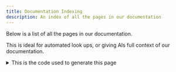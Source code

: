 ```yaml
---
title: Documentation Indexing
description: An index of all the pages in our documentation
---
```



Below is a list of all the pages in our documentation.

This is ideal for automated look ups, or giving AIs full context of our documentation.

<details>
<summary>This is the code used to generate this page</summary>
```astro
// list-pages.astro
---
import { getCollection } from "astro:content";

const allPages: { slug: string }[] = await getCollection("docs");

/* ignore "this" page, to simplify usage;
 * removing the worry of potential infinite link loopbacks
 * when running your automation scripts or ai scrapers */
const thisPath = Astro.url.pathname;
const pages = allPages.filter((doc) => `/${doc.slug}/` !== thisPath);
---

<ul>
    {
        pages.map((page) => (
            <li>
                <a id={page.slug} href={`/${page.slug}`}>
                    {page.slug}
                </a>
            </li>
        ))
    }
</ul>

```
</details>
<ListPages/>

